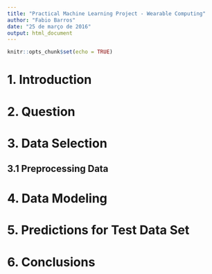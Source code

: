 ```yaml
---
title: "Practical Machine Learning Project - Wearable Computing"
author: "Fabio Barros"
date: "25 de março de 2016"
output: html_document
---
```


```r
knitr::opts_chunk$set(echo = TRUE)
```

# 1. Introduction  


# 2. Question

# 3. Data Selection

## 3.1 Preprocessing Data

# 4. Data Modeling

# 5. Predictions for Test Data Set

# 6. Conclusions